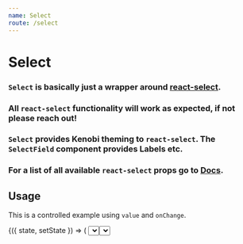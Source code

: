 ```yaml
---
name: Select
route: /select
---
```




# Select

### `Select` is basically just a wrapper around [react-select](https://github.com/JedWatson/react-select).

### All `react-select` functionality will work as expected, if not please reach out!

### `Select` provides Kenobi theming to `react-select`. The `SelectField` component provides Labels etc.

### For a list of all available `react-select` props go to [Docs](https://react-select.com/props).

## Usage

This is a controlled example using `value` and `onChange`.

<Playground>
  <Component initialState={{ value: '', label: '' }}>
    {({ state, setState }) => (
      <React.Fragment>
        <Select
          name="icecream-flavours"
          value={state}
          options={[
            { value: 'chocolate', label: 'Chocolate' },
            { value: 'strawberry', label: 'Strawberry' },
            { value: 'vanilla', label: 'Vanilla' },
          ]}
          onChange={(e) => setState(e)}
        />
        <div style={{ marginTop: '1rem' }}>
          <Paragraph>
            {state.value
              ? `You have chosen ${state.label}!`
              : 'Please choose a flavour'}
          </Paragraph>
        </div>
      </React.Fragment>
    )}
  </Component>
</Playground>

## Multi select

This is an uncontrolled example. You will have to provide `value` and `onChange` to make it controlled.

<Playground>
  <Select
    isMulti
    name="icecream-flavours"
    options={[
      { value: 'chocolate', label: 'Chocolate' },
      { value: 'strawberry', label: 'Strawberry' },
      { value: 'vanilla', label: 'Vanilla' },
      { value: 'pistachio', label: 'Pistachio' },
      { value: 'cookies-and-cream', label: 'Cookies & Cream' },
    ]}
  />
</Playground>
